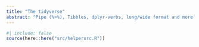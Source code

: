 ```yaml
---
title: "The tidyverse"
abstract: "Pipe (%>%), Tibbles, dplyr-verbs, long/wide format and more."
---
```

  
<style>
  .content {
    text-align: justify !important;
  }
  p {
    text-align: justify !important;
  }
  .quarto-body {
    text-align: justify !important;
  }
</style>
  
```r
#| include: false
source(here::here("src/helpersrc.R"))
```
